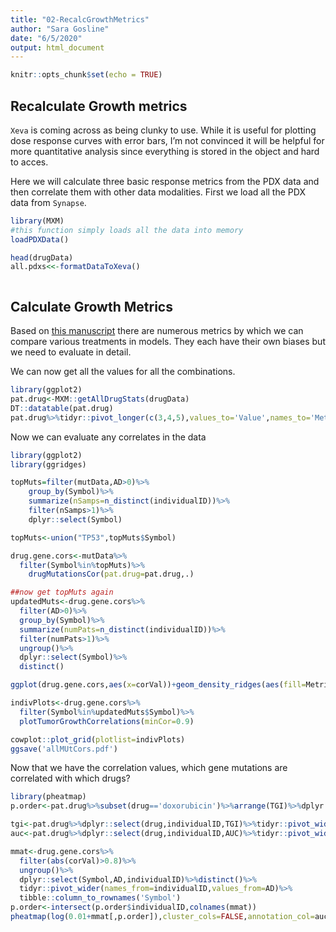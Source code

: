 ```yaml
---
title: "02-RecalcGrowthMetrics"
author: "Sara Gosline"
date: "6/5/2020"
output: html_document
---
```


```r
knitr::opts_chunk$set(echo = TRUE)
```

## Recalculate Growth metrics
`Xeva` is coming across as being clunky to use. While it is useful for plotting dose response curves with error bars, I'm not convinced it will be helpful for more quantitative analysis since everything is stored in the object and hard to acces.

Here we will calculate three basic response metrics from the PDX data and then correlate them with other data modalities. First we load all the PDX data from `Synapse`.

```r
library(MXM)
#this function simply loads all the data into memory
loadPDXData()

head(drugData)
all.pdxs<<-formatDataToXeva()



```


## Calculate Growth Metrics

Based on [this manuscript](https://link.springer.com/content/pdf/10.1208/s12248-018-0284-8.pdf) there are numerous metrics by which we can compare various treatments in models. They each have their own biases but we need to evaluate in detail.

We can now get all the values for all the combinations.

```r
library(ggplot2)
pat.drug<-MXM::getAllDrugStats(drugData)
DT::datatable(pat.drug)
pat.drug%>%tidyr::pivot_longer(c(3,4,5),values_to='Value',names_to='Metric')%>%ggplot(aes(x=individualID,y=Value))+geom_bar(aes(fill=Metric),position='dodge',stat='identity')+facet_grid(~drug)
```

Now we can evaluate any correlates in the data

```r

library(ggplot2)
library(ggridges)

topMuts=filter(mutData,AD>0)%>%
    group_by(Symbol)%>%
    summarize(nSamps=n_distinct(individualID))%>%
    filter(nSamps>1)%>%
    dplyr::select(Symbol)

topMuts<-union("TP53",topMuts$Symbol)

drug.gene.cors<-mutData%>%
  filter(Symbol%in%topMuts)%>%
    drugMutationsCor(pat.drug=pat.drug,.)

##now get topMuts again
updatedMuts<-drug.gene.cors%>%
  filter(AD>0)%>%
  group_by(Symbol)%>%
  summarize(numPats=n_distinct(individualID))%>%
  filter(numPats>1)%>%
  ungroup()%>%
  dplyr::select(Symbol)%>%
  distinct()

ggplot(drug.gene.cors,aes(x=corVal))+geom_density_ridges(aes(fill=Metric,y=drug,alpha=0.8))+scale_fill_viridis_d()

indivPlots<-drug.gene.cors%>%
  filter(Symbol%in%updatedMuts$Symbol)%>%
  plotTumorGrowthCorrelations(minCor=0.9)

cowplot::plot_grid(plotlist=indivPlots)
ggsave('allMUtCors.pdf')
```
Now that we have the correlation values, which gene mutations are correlated with which drugs?


```r
library(pheatmap)
p.order<-pat.drug%>%subset(drug=='doxorubicin')%>%arrange(TGI)%>%dplyr::select(individualID)

tgi<-pat.drug%>%dplyr::select(drug,individualID,TGI)%>%tidyr::pivot_wider(values_from='TGI',names_from='drug')%>%tibble::column_to_rownames('individualID')
auc<-pat.drug%>%dplyr::select(drug,individualID,AUC)%>%tidyr::pivot_wider(values_from='AUC',names_from='drug')%>%tibble::column_to_rownames('individualID')

mmat<-drug.gene.cors%>%
  filter(abs(corVal)>0.8)%>%
  ungroup()%>%
  dplyr::select(Symbol,AD,individualID)%>%distinct()%>%
  tidyr::pivot_wider(names_from=individualID,values_from=AD)%>%
  tibble::column_to_rownames('Symbol')
p.order<-intersect(p.order$individualID,colnames(mmat))
pheatmap(log(0.01+mmat[,p.order]),cluster_cols=FALSE,annotation_col=auc,clustering_method='ward.D2',filename = 'correlatedMuts.pdf')
```
